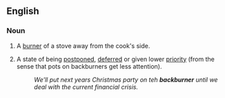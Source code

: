==English==

===Noun===
{{en-noun}}

# {{countable}} A [[burner]] of a stove away from the cook's side.
# {{uncountable}} A state of being [[postpone]]d, [[defer]]red or given lower [[priority]] (from the sense that pots on backburners get less attention).
#:''We'll put next years Christmas party on teh '''backburner''' until we deal with the current financial crisis.''
